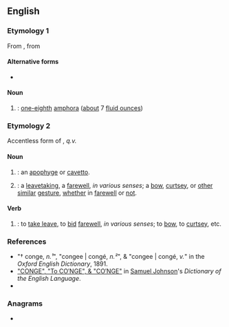 {{also|congé}}
==English==

===Etymology 1===
From {{etyl|fr|en}} {{m|fr|conge}}, from {{etyl|la|en}} {{m|la|congius}}

====Alternative forms====
* {{l|en|congy}}

====Noun====
{{en-noun}}

# {{lb|en|historical|_|units of measure|obsolete}} {{syn of|congius|lang=en|nodot=a}}: [[one-eighth]] [[amphora]] ([[about]] 7 [[fluid ounce]]s)

===Etymology 2===
Accentless form of {{m|en|congé}}, ''q.v.''

====Noun====
{{en-noun}}

# {{lb|en|architecture}} {{alt form|congé|lang=en|nodot=a}}: an [[apophyge]] or [[cavetto]].
# {{alt form|congee|lang=en|nodot=a}}: a [[leavetaking]], a [[farewell]], ''in various senses''; a [[bow]], [[curtsey]], or [[other]] [[similar]] [[gesture]], [[whether]] in [[farewell]] or [[not]].

====Verb====
{{en-verb|conges|congeing|conged}}

# {{syn of|congee|lang=en|nodot=a}}: to [[take leave]], to [[bid]] [[farewell]], ''in various senses''; to [[bow]], to [[curtsey]], etc.

===References===
* "† conge, ''n.¹''", "congee | congé, ''n.²''", & "congee | congé, ''v.''" in the ''Oxford English Dictionary'', 1891.
* [https://books.google.com.hk/books?id=03Q7AAAAcAAJ&pg=PT233 "CONGE", "To CO′NGE", & "CO′NGE"] in [[w:Samuel Johnson|Samuel Johnson]]'s ''Dictionary of the English Language''.
* {{R:OneLook}}

===Anagrams===
* {{anagrams|en|a=cegno|Genco|Gonce|cogen|genco}}